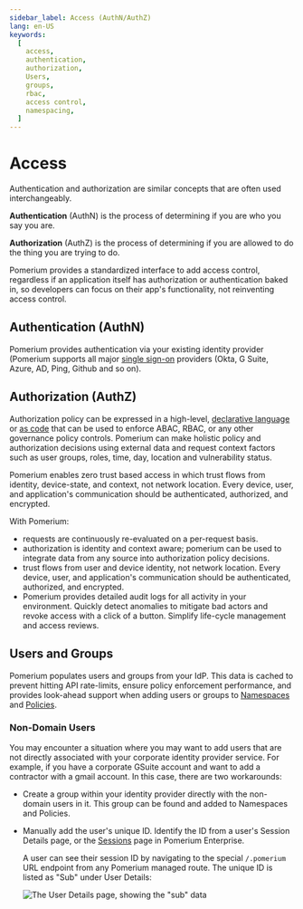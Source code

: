```yaml
---
sidebar_label: Access (AuthN/AuthZ)
lang: en-US
keywords:
  [
    access,
    authentication,
    authorization,
    Users,
    groups,
    rbac,
    access control,
    namespacing,
  ]
---
```


# Access

Authentication and authorization are similar concepts that are often used interchangeably.

**Authentication** (AuthN) is the process of determining if you are who you say you are.

**Authorization** (AuthZ) is the process of determining if you are allowed to do the thing you are trying to do.

Pomerium provides a standardized interface to add access control, regardless if an application itself has authorization or authentication baked in, so developers can focus on their app's functionality, not reinventing access control.

## Authentication (AuthN)

Pomerium provides authentication via your existing identity provider (Pomerium supports all major [single sign-on](/docs/identity-providers) providers (Okta, G Suite, Azure, AD, Ping, Github and so on).

## Authorization (AuthZ)

Authorization policy can be expressed in a high-level, [declarative language](/docs/capabilities/ppl) or [as code](/docs/capabilities/ppl) that can be used to enforce ABAC, RBAC, or any other governance policy controls. Pomerium can make holistic policy and authorization decisions using external data and request context factors such as user groups, roles, time, day, location and vulnerability status.

Pomerium enables zero trust based access in which trust flows from identity, device-state, and context, not network location. Every device, user, and application's communication should be authenticated, authorized, and encrypted.

With Pomerium:

- requests are continuously re-evaluated on a per-request basis.
- authorization is identity and context aware; pomerium can be used to integrate data from any source into authorization policy decisions.
- trust flows from user and device identity, not network location. Every device, user, and application's communication should be authenticated, authorized, and encrypted.
- Pomerium provides detailed audit logs for all activity in your environment. Quickly detect anomalies to mitigate bad actors and revoke access with a click of a button. Simplify life-cycle management and access reviews.

[reference: policies]: /docs/capabilities/policies
[reference: namespace]: /docs/concepts/namespacing
[reference: routes]: /docs/capabilities/routing

## Users and Groups

Pomerium populates users and groups from your IdP. This data is cached to prevent hitting API rate-limits, ensure policy enforcement performance, and provides look-ahead support when adding users or groups to [Namespaces](#namespaces) and [Policies](#policies).

### Non-Domain Users

You may encounter a situation where you may want to add users that are not directly associated with your corporate identity provider service. For example, if you have a corporate GSuite account and want to add a contractor with a gmail account. In this case, there are two workarounds:

- Create a group within your identity provider directly with the non-domain users in it. This group can be found and added to Namespaces and Policies.
- Manually add the user's unique ID. Identify the ID from a user's Session Details page, or the [Sessions](/docs/capabilities/reports#sessions) page in Pomerium Enterprise.

  A user can see their session ID by navigating to the special `/.pomerium` URL endpoint from any Pomerium managed route. The unique ID is listed as "Sub" under User Details:

  ![The User Details page, showing the "sub" data](img/access-control/session-details.png)

[reference: policies]: /docs/capabilities/policies
[reference: namespace]: /docs/concepts/namespacing
[reference: routes]: /docs/capabilities/routing
